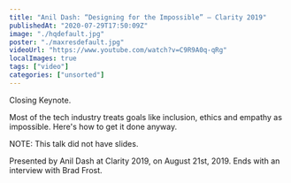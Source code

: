 ```yaml
---
title: "Anil Dash: “Designing for the Impossible” — Clarity 2019"
publishedAt: "2020-07-29T17:50:09Z"
image: "./hqdefault.jpg"
poster: "./maxresdefault.jpg"
videoUrl: "https://www.youtube.com/watch?v=C9R9A0q-qRg"
localImages: true
tags: ["video"]
categories: ["unsorted"]
---
```


Closing Keynote.

Most of the tech industry treats goals like inclusion, ethics and empathy as impossible. Here's how to get it done anyway.

NOTE: This talk did not have slides.

Presented by Anil Dash at Clarity 2019, on August 21st, 2019. Ends with an interview with Brad Frost.
